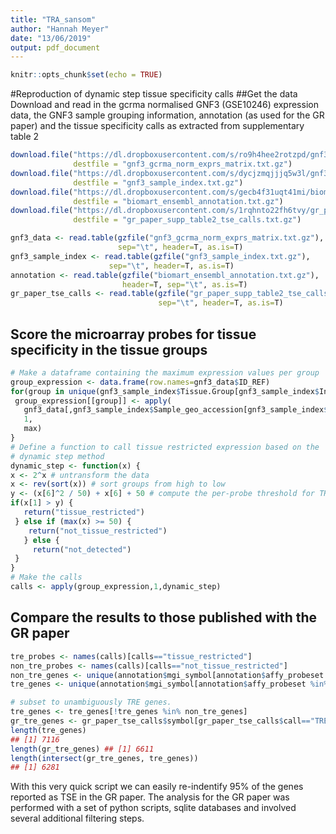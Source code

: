 ```yaml
---
title: "TRA_sansom"
author: "Hannah Meyer"
date: "13/06/2019"
output: pdf_document
---
```


```r
knitr::opts_chunk$set(echo = TRUE)
```

#Reproduction of dynamic step tissue specificity calls
##Get the data
Download and read in the gcrma normalised GNF3 (GSE10246) expression data, the
GNF3 sample grouping information, annotation (as used for the GR paper) and the
tissue specificity calls as extracted from supplementary table 2

```r
download.file("https://dl.dropboxusercontent.com/s/ro9h4hee2rotzpd/gnf3_gcrma_norm_exprs_matrix.txt.gz?dl=0",
              destfile = "gnf3_gcrma_norm_exprs_matrix.txt.gz")
download.file("https://dl.dropboxusercontent.com/s/dycjzmqjjjq5w3l/gnf3_sample_index.txt.gz?dl=0",
              destfile = "gnf3_sample_index.txt.gz")
download.file("https://dl.dropboxusercontent.com/s/gecb4f31uqt41mi/biomart_ensembl_annotation.txt.gz?dl=0",
              destfile = "biomart_ensembl_annotation.txt.gz")
download.file("https://dl.dropboxusercontent.com/s/1rqhnto22fh6tvy/gr_paper_supp_table2_tse_calls.txt.gz?dl=0",
              destfile = "gr_paper_supp_table2_tse_calls.txt.gz")

gnf3_data <- read.table(gzfile("gnf3_gcrma_norm_exprs_matrix.txt.gz"),
                        sep="\t", header=T, as.is=T)
gnf3_sample_index <- read.table(gzfile("gnf3_sample_index.txt.gz"),
                      sep="\t", header=T, as.is=T)
annotation <- read.table(gzfile("biomart_ensembl_annotation.txt.gz"),
                         header=T, sep="\t", as.is=T)
gr_paper_tse_calls <- read.table(gzfile("gr_paper_supp_table2_tse_calls.txt.gz"),
                                 sep="\t", header=T, as.is=T)
```

## Score the microarray probes for tissue specificity in the tissue groups

```r
# Make a dataframe containing the maximum expression values per group
group_expression <- data.frame(row.names=gnf3_data$ID_REF)
for(group in unique(gnf3_sample_index$Tissue.Group[gnf3_sample_index$Include==1])) {
 group_expression[[group]] <- apply(
   gnf3_data[,gnf3_sample_index$Sample_geo_accession[gnf3_sample_index$Tissue.Group == group]],
   1,
   max)
}
# Define a function to call tissue restricted expression based on the
# dynamic step method
dynamic_step <- function(x) {
x <- 2^x # untransform the data
x <- rev(sort(x)) # sort groups from high to low
y <- (x[6]^2 / 50) + x[6] + 50 # compute the per-probe threshold for TRE
if(x[1] > y) {
   return("tissue_restricted")
 } else if (max(x) >= 50) {
    return("not_tissue_restricted")
   } else {
     return("not_detected")
 }
}
# Make the calls
calls <- apply(group_expression,1,dynamic_step)
```

## Compare the results to those published with the GR paper
```r
tre_probes <- names(calls)[calls=="tissue_restricted"]
non_tre_probes <- names(calls)[calls=="not_tissue_restricted"]
non_tre_genes <- unique(annotation$mgi_symbol[annotation$affy_probeset %in% non_tre_probes])
tre_genes <- unique(annotation$mgi_symbol[annotation$affy_probeset %in% tre_probes])

# subset to unambiguously TRE genes.
tre_genes <- tre_genes[!tre_genes %in% non_tre_genes]
gr_tre_genes <- gr_paper_tse_calls$symbol[gr_paper_tse_calls$call=="TRE"]
length(tre_genes)
## [1] 7116
length(gr_tre_genes) ## [1] 6611
length(intersect(gr_tre_genes, tre_genes))
## [1] 6281
```

With this very quick script we can easily re-indentify 95% of the genes reported as TSE in the GR paper.
The analysis for the GR paper was performed with a set of python scripts, sqlite databases and involved several additional filtering steps.